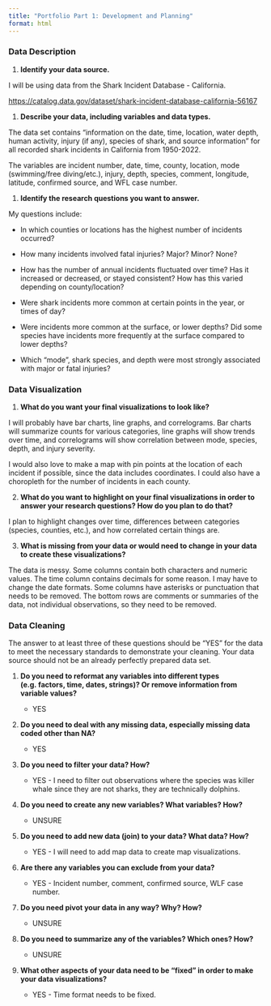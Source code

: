 ```yaml
---
title: "Portfolio Part 1: Development and Planning"
format: html
---
```


### **Data Description**

1.  **Identify your data source.**

I will be using data from the Shark Incident Database - California.

<https://catalog.data.gov/dataset/shark-incident-database-california-56167>

1.  **Describe your data, including variables and data types.**

The data set contains "information on the date, time, location, water depth, human activity, injury (if any), species of shark, and source information" for all recorded shark incidents in California from 1950-2022.

The variables are incident number, date, time, county, location, mode (swimming/free diving/etc.), injury, depth, species, comment, longitude, latitude, confirmed source, and WFL case number.

1.  **Identify the research questions you want to answer.**

My questions include:

-   In which counties or locations has the highest number of incidents occurred?

-   How many incidents involved fatal injuries? Major? Minor? None?

-   How has the number of annual incidents fluctuated over time? Has it increased or decreased, or stayed consistent? How has this varied depending on county/location?

-   Were shark incidents more common at certain points in the year, or times of day?

-   Were incidents more common at the surface, or lower depths? Did some species have incidents more frequently at the surface compared to lower depths?

-   Which "mode", shark species, and depth were most strongly associated with major or fatal injuries?

### **Data Visualization**

1.  **What do you want your final visualizations to look like?**

I will probably have bar charts, line graphs, and correlograms. Bar charts will summarize counts for various categories, line graphs will show trends over time, and correlograms will show correlation between mode, species, depth, and injury severity.

I would also love to make a map with pin points at the location of each incident if possible, since the data includes coordinates. I could also have a choropleth for the number of incidents in each county.

2.  **What do you want to highlight on your final visualizations in order to answer your research questions? How do you plan to do that?**

I plan to highlight changes over time, differences between categories (species, counties, etc.), and how correlated certain things are.

3.  **What is missing from your data or would need to change in your data to create these visualizations?**

The data is messy. Some columns contain both characters and numeric values. The time column contains decimals for some reason. I may have to change the date formats. Some columns have asterisks or punctuation that needs to be removed. The bottom rows are comments or summaries of the data, not individual observations, so they need to be removed.

### **Data Cleaning**

The answer to at least three of these questions should be “YES” for the data to meet the necessary standards to demonstrate your cleaning. Your data source should not be an already perfectly prepared data set.

1.  **Do you need to reformat any variables into different types (e.g. factors, time, dates, strings)? Or remove information from variable values?**

    -   YES

2.  **Do you need to deal with any missing data, especially missing data coded other than NA?**

    -   YES

3.  **Do you need to filter your data? How?**

    -   YES - I need to filter out observations where the species was killer whale since they are not sharks, they are technically dolphins.

4.  **Do you need to create any new variables? What variables? How?**

    -   UNSURE

5.  **Do you need to add new data (join) to your data? What data? How?**

    -   YES - I will need to add map data to create map visualizations.

6.  **Are there any variables you can exclude from your data?**

    -   YES - Incident number, comment, confirmed source, WLF case number.

7.  **Do you need pivot your data in any way? Why? How?**

    -   UNSURE

8.  **Do you need to summarize any of the variables? Which ones? How?**

    -   UNSURE

9.  **What other aspects of your data need to be “fixed” in order to make your data visualizations?**

    -   YES - Time format needs to be fixed.

